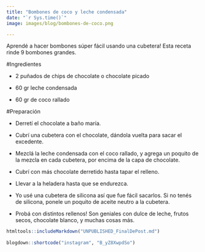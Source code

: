 ```yaml
---
title: "Bombones de coco y leche condensada"
date: "`r Sys.time()`"
image: images/blog/bombones-de-coco.png

---
```


Aprendé a hacer bombones súper fácil usando una cubetera! Esta receta rinde 9 bombones grandes.

#Ingredientes

- 2 puñados de chips de chocolate o chocolate picado

- 60 gr leche condensada

- 60 gr de coco rallado



#Preparación

- Derretí el chocolate a baño maría.

- Cubrí una cubetera con el chocolate, dándola vuelta para sacar el excedente.

- Mezclá la leche condensada con el coco rallado, y agrega un poquito de la mezcla en cada cubetera, por encima de la capa de chocolate.

- Cubrí con más chocolate derretido hasta tapar el relleno.

- Llevar a la heladera hasta que se endurezca.

- Yo usé una cubetera de silicona así que fue fácil sacarlos. Si no tenés de silicona, ponele un poquito de aceite neutro a la cubetera.

- Probá con distintos rellenos! Son geniales con dulce de leche, frutos secos, chocolate blanco, y muchas cosas más.




```r
htmltools::includeMarkdown("UNPUBLISHED_FinalDePost.md")
 
blogdown::shortcode("instagram", "B_yZ8XwpdSo")
```